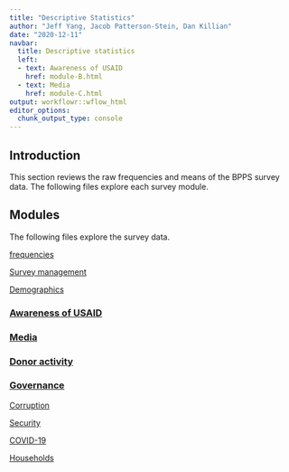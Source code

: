 ```yaml
---
title: "Descriptive Statistics"
author: "Jeff Yang, Jacob Patterson-Stein, Dan Killian"
date: "2020-12-11"
navbar:
  title: Descriptive statistics
  left:
  - text: Awareness of USAID
    href: module-B.html
  - text: Media
    href: module-C.html
output: workflowr::wflow_html
editor_options:
  chunk_output_type: console
---
```



## Introduction

This section reviews the raw frequencies and means of the BPPS survey data. The following files explore each survey module. 

## Modules

The following files explore the survey data. 

[frequencies](frequencies.html)

[Survey management](module-A.html)

[Demographics](demographics.html)

### [Awareness of USAID](module-B.html)

### [Media](module-C.html)

### [Donor activity](module-D.html)

### [Governance](module-E.html)

[Corruption](module-F.html)

[Security](module-G.html)

[COVID-19](module-H.html)

[Households](module-I.html)

